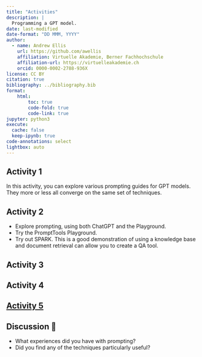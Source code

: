 ```yaml
---
title: "Activities"
description: |
  Programming a GPT model.
date: last-modified
date-format: "DD MMM, YYYY"
author: 
  - name: Andrew Ellis
    url: https://github.com/awellis
    affiliation: Virtuelle Akademie, Berner Fachhochschule
    affiliation-url: https://virtuelleakademie.ch
    orcid: 0000-0002-2788-936X
license: CC BY
citation: true
bibliography: ../bibliography.bib
format:
    html:
        toc: true
        code-fold: true
        code-link: true
jupyter: python3
execute: 
  cache: false
  keep-ipynb: true
code-annotations: select
lightbox: auto
---
```


## Activity 1


In this activity, you can explore various prompting guides for GPT models. They more or less all converge on the same set of techniques.

## Activity 2

- Explore prompting, using both ChatGPT and the Playground. 
- Try the PromptTools Playground.
- Try out SPARK. This is a good demonstration of using a knowledge base and document retrieval can allow you to create a QA tool.

## Activity 3

## Activity 4

## [Activity 5](activity-5-discussion-declaration.qmd)


:::{.callout-caution}
## Discussion 💬 

- What experiences did you have with prompting?
- Did you find any of the techniques particularly useful?
:::

